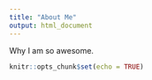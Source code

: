 ```yaml
---
title: "About Me"
output: html_document
---
```


Why I am so awesome.

```r
knitr::opts_chunk$set(echo = TRUE)
```

  